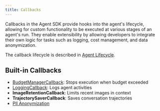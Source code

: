 ```yaml
---
title: Callbacks
---
```


Callbacks in the Agent SDK provide hooks into the agent's lifecycle, allowing for custom functionality to be executed at various stages of an agent's run. They enable extensibility by allowing developers to integrate their own logic for tasks such as logging, cost management, and data anonymization.

The callback lifecycle is described in [Agent Lifecycle](callbacks/agent-lifecycle).

## Built-in Callbacks

- [BudgetManagerCallback](callbacks/cost-saving): Stops execution when budget exceeded
- [LoggingCallback](callbacks/trajectories): Logs agent activities
- **ImageRetentionCallback**: Limits recent images in context
- **TrajectorySaverCallback**: Saves conversation trajectories
- [PII Anonymization](callbacks/pii-anonymization)
